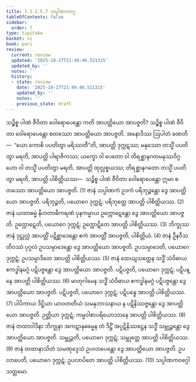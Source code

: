```yaml
---
title: 1.1.2.5.7 သပ္ပါဏကဝဂ္ဂ
tableOfContents: false
sidebar:
  order: 7
type: tipitaka
basket: vi
book: pari
review:
  current: review
  updated: '2025-10-27T21:49:46.521315'
  updated_by: ''
  notes: ''
  history:
  - state: review
    date: '2025-10-27T21:49:46.521315'
    updated_by: ''
    notes: ''
    previous_state: draft
---
```



<ReviewStatus review={frontmatter.review} showDetails={true} />

<HypothesisAnnotation frontmatter={frontmatter} />

<DynamicBreadcrumb />

<Division number="171" book="pari" e="ch" v="5" p="68">

<Paragraph number="451" book="pari">
သဉ္စိစ္စ ပါဏံ ဇီဝိတာ ဝေါရောပေန္တော ကတိ အာပတ္တိယော အာပဇ္ဇတိ? သဉ္စိစ္စ ပါဏံ ဇီဝိတာ ဝေါရောပေန္တော စတဿော အာပတ္တိယော အာပဇ္ဇတိ. အနောဒိဿ ဩပါတံ ခဏတိ—  “ယော ကောစိ ပပတိတွာ မရိဿတီ”တိ, အာပတ္တိ ဒုက္ကဋဿ; မနုဿော တသ္မိံ ပပတိတွာ မရတိ, အာပတ္တိ ပါရာဇိကဿ; ယက္ခော ဝါ ပေတော ဝါ တိရစ္ဆာနဂတမနုဿဝိဂ္ဂဟော ဝါ တသ္မိံ ပပတိတွာ မရတိ, အာပတ္တိ ထုလ္လစ္စယဿ; တိရစ္ဆာနဂတော တသ္မိံ ပပတိတွာ မရတိ, အာပတ္တိ ပါစိတ္တိယဿ—  သဉ္စိစ္စ ပါဏံ ဇီဝိတာ ဝေါရောပေန္တော ဣမာ စတဿော အာပတ္တိယော အာပဇ္ဇတိ. (1)
</Paragraph>

<Paragraph number="452" book="pari">
ဇာနံ သပ္ပါဏကံ ဥဒကံ ပရိဘုဉ္ဇန္တော ဒွေ အာပတ္တိယော အာပဇ္ဇတိ. ပရိဘုဉ္ဇတိ, ပယောဂေ ဒုက္ကဋံ; ပရိဘုတ္တေ အာပတ္တိ ပါစိတ္တိယဿ. (2)
</Paragraph>

<Paragraph number="453" book="pari">
ဇာနံ ယထာဓမ္မံ နိဟတာဓိကရဏံ ပုနကမ္မာယ ဥက္ကောဋေန္တော ဒွေ အာပတ္တိယော အာပဇ္ဇတိ. ဥက္ကောဋေတိ, ပယောဂေ ဒုက္ကဋံ; ဥက္ကောဋိတေ အာပတ္တိ ပါစိတ္တိယဿ. (3)
</Paragraph>

<Paragraph number="454" book="pari">
ဘိက္ခုဿ ဇာနံ ဒုဋ္ဌုလ္လံ အာပတ္တိံ ပဋိစ္ဆာဒေန္တော ဧကံ အာပတ္တိံ အာပဇ္ဇတိ, ပါစိတ္တိယံ. (4)
</Paragraph>

<Paragraph number="455" book="pari">
ဇာနံ ဦနဝီသတိဝဿံ ပုဂ္ဂလံ ဥပသမ္ပာဒေန္တော ဒွေ အာပတ္တိယော အာပဇ္ဇတိ. ဥပသမ္ပာဒေတိ, ပယောဂေ ဒုက္ကဋံ; ဥပသမ္ပာဒိတေ အာပတ္တိ ပါစိတ္တိယဿ. (5)
</Paragraph>

<Paragraph number="456" book="pari">
ဇာနံ ထေယျသတ္ထေန သဒ္ဓိံ သံဝိဓာယ ဧကဒ္ဓါနမဂ္ဂံ ပဋိပဇ္ဇန္တော ဒွေ အာပတ္တိယော အာပဇ္ဇတိ. ပဋိပဇ္ဇတိ, ပယောဂေ ဒုက္ကဋံ; ပဋိပန္နေ အာပတ္တိ ပါစိတ္တိယဿ. (6)
</Paragraph>

<Paragraph number="457" book="pari">
မာတုဂါမေန သဒ္ဓိံ သံဝိဓာယ ဧကဒ္ဓါနမဂ္ဂံ ပဋိပဇ္ဇန္တော ဒွေ အာပတ္တိယော အာပဇ္ဇတိ. ပဋိပဇ္ဇတိ, ပယောဂေ ဒုက္ကဋံ; ပဋိပန္နေ အာပတ္တိ ပါစိတ္တိယဿ. (7)
</Paragraph>

<Paragraph number="458" book="pari">
ပါပိကာယ ဒိဋ္ဌိယာ ယာဝတတိယံ သမနုဘာသနာယ န ပဋိနိဿဇ္ဇန္တော ဒွေ အာပတ္တိယော အာပဇ္ဇတိ. ဉတ္တိယာ ဒုက္ကဋံ; ကမ္မဝါစာပရိယောသာနေ အာပတ္တိ ပါစိတ္တိယဿ. (8)
</Paragraph>

<Paragraph number="459" book="pari">
ဇာနံ တထာဝါဒိနာ ဘိက္ခုနာ အကဋာနုဓမ္မေန တံ ဒိဋ္ဌိံ အပ္ပဋိနိဿဋ္ဌေန သဒ္ဓိံ သမ္ဘုဉ္ဇန္တော ဒွေ အာပတ္တိယော အာပဇ္ဇတိ. သမ္ဘုဉ္ဇတိ, ပယောဂေ ဒုက္ကဋံ; သမ္ဘုတ္တေ အာပတ္တိ ပါစိတ္တိယဿ. (9)
</Paragraph>

<Paragraph number="460" book="pari">
ဇာနံ တထာနာသိတံ သမဏုဒ္ဒေသံ ဥပလာပေန္တော ဒွေ အာပတ္တိယော အာပဇ္ဇတိ. ဥပလာပေတိ, ပယောဂေ ဒုက္ကဋံ; ဥပလာပိတေ အာပတ္တိ ပါစိတ္တိယဿ. (10)

</Paragraph>
</Division>

<Paragraph number="461" type="center" book="pari">
သပ္ပါဏကဝဂ္ဂေါ သတ္တမော.
</Paragraph>